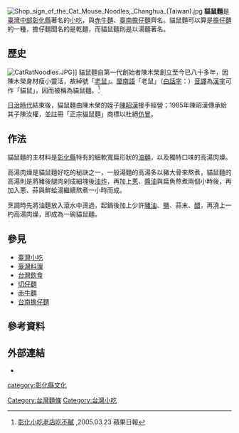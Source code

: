 {{Coord|24.07945|120.53888|display=title}}
[[File:Shop_sign_of_the_Cat_Mouse_Noodles,_Changhua_(Taiwan).jpg|thumb]]
'''貓鼠麵'''是[[臺灣中部|臺灣中部]][[彰化縣|彰化縣]]著名的[[小吃|小吃]]，與[[赤牛麵|赤牛麵]]、[[擔仔麵|臺南擔仔麵]]齊名。貓鼠麵可以算是[[擔仔麵|擔仔麵]]的一種，擔仔麵聞名的是乾麵，而貓鼠麵則是以湯麵著名。

==歷史==
[[File:CatRatNoodles.JPG|thumb]]]]
貓鼠麵自第一代創始者陳木榮創立至今已八十多年，因陳木榮身材瘦小靈活，故綽號「[[老鼠|老鼠]]」。[[閩南語|閩南語]]「老鼠」（[[白話字|白話字]]：{{unicode|niáu-chhú}}）[[音譯|音譯]]為[[漢字|漢字]]可作「貓鼠」，因而被稱為貓鼠麵。<ref>[https://tw.lifestyle.appledaily.com/daily/20050323/1659869/ 彰化小吃老店吃不膩] {{Wayback|url=https://tw.lifestyle.appledaily.com/daily/20050323/1659869/ |date=20171215221324 }},2005.03.23 蘋果日報</ref>

[[台湾日治时期|日治時代]]結束後，貓鼠麵由陳木榮的姪子[[陳昭漢|陳昭漢]]接手經營；1985年陳昭漢傳承給其子陳汝權，並註冊「正宗貓鼠麵」商標以杜絕[[仿冒|仿冒]]。

==作法==
貓鼠麵的主材料是[[彰化縣|彰化縣]]特有的細軟寬扁形狀的[[油麵|油麵]]，以及獨特口味的高湯肉燥。

高湯肉燥是貓鼠麵好吃的秘訣之一，一般湯麵的高湯多以豬大骨來熬煮，貓鼠麵的高湯則是將豬後腿肉剁成細塊後[[油炸|油炸]]，再加上[[蔥|蔥]]、[[醬油|醬油]]與扁魚熬煮兩個小時後，再加入蔥、蒜與鮮蛤湯繼續熬煮一小時而成。

烹調時先將油麵放入滾水中燙過，起鍋後加上少許[[豬油|豬油]]、[[食盐|鹽]]、蒜末、[[醋|醋]]，再澆上一杓高湯肉燥，即成為一碗貓鼠麵。

==參見==
* [[臺灣小吃|臺灣小吃]]
* [[臺灣料理|臺灣料理]]
* [[台灣飲食|台灣飲食]]
*[[切仔麵|切仔麵]]
*[[赤牛麵|赤牛麵]]
*[[擔仔麵|台南擔仔麵]]

== 參考資料 ==
{{reflist}}

==外部連結==
*{{Facebook|貓鼠麵-130881193679352}}


[[Category:台灣麵條|Category:台灣麵條]]
[[category:彰化縣文化|category:彰化縣文化]]
[[Category:台灣小吃|Category:台灣小吃]]